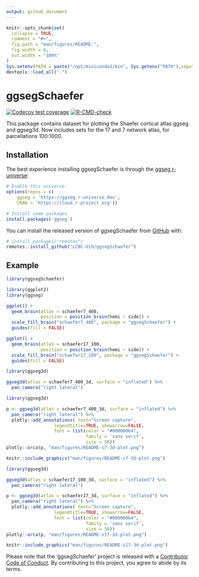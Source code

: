 ```yaml
---
output: github_document
---
```


<!-- README.md is generated from README.Rmd. Please edit that file -->

```r
knitr::opts_chunk$set(
  collapse = TRUE,
  comment = "#>",
  fig.path = "man/figures/README-",
  fig.width = 6,
  out.width = "100%"
)
Sys.setenv(PATH = paste("/opt/miniconda3/bin", Sys.getenv("PATH"),sep=":"))
devtools::load_all(".")
```

# ggsegSchaefer

<!-- badges: start -->
[![Codecov test coverage](https://codecov.io/gh/LCBC-UiO/ggsegSchaefer/branch/master/graph/badge.svg)](https://codecov.io/gh/LCBC-UiO/ggsegSchaefer?branch=master)
[![R-CMD-check](https://github.com/ggseg/ggsegSchaefer/workflows/R-CMD-check/badge.svg)](https://github.com/ggseg/ggsegSchaefer/actions)
<!-- badges: end -->

This package contains dataset for plotting the Shaefer cortical atlas ggseg and ggseg3d. Now includes sets for the 17 and 7 network atlas, for parcellations 100:1000. 

## Installation

The best experience installing ggsegSchaefer is through the [ggseg r-universe](https://ggseg.r-universe.dev/ui#builds):

```r
# Enable this universe
options(repos = c(
    ggseg = 'https://ggseg.r-universe.dev',
    CRAN = 'https://cloud.r-project.org'))

# Install some packages
install.packages('ggseg')
```


You can install the released version of ggsegSchaefer from [GitHub](https://github.com/) with:

``` r
# install.packages("remotes")
remotes::install_github("LCBC-UiO/ggsegSchaefer")
```

## Example

```r
library(ggsegSchaefer)
```

```r
library(ggplot2)
library(ggseg)

ggplot() +
  geom_brain(atlas = schaefer7_400,
             position = position_brain(hemi ~ side)) + 
  scale_fill_brain("schaefer7_400", package = "ggsegSchaefer") +
  guides(fill = FALSE)

ggplot() +
  geom_brain(atlas = schaefer17_100,
             position = position_brain(hemi ~ side)) + 
  scale_fill_brain("schaefer17_100", package = "ggsegSchaefer") +
  guides(fill = FALSE)
```

```r
library(ggseg3d)

ggseg3d(atlas = schaefer7_400_3d, surface = "inflated") %>% 
  pan_camera("right lateral")
```

```r
library(ggseg3d)

p <- ggseg3d(atlas = schaefer7_400_3d, surface = "inflated") %>%
  pan_camera("right lateral") %>%
  plotly::add_annotations( text="Screen capture",
                  legendtitle=TRUE, showarrow=FALSE,
                  font = list(color = "#000000b4",
                              family = 'sans serif',
                              size = 50))
plotly::orca(p, "man/figures/README-s7-3d-plot.png")
```

```r
knitr::include_graphics("man/figures/README-s7-3d-plot.png")
```


```r
library(ggseg3d)

ggseg3d(atlas = schaefer17_100_3d, surface = "inflated") %>% 
  pan_camera("right lateral")
```

```r
p <- ggseg3d(atlas = schaefer17_3d, surface = "inflated") %>%
  pan_camera("right lateral") %>%
  plotly::add_annotations( text="Screen capture",
                  legendtitle=TRUE, showarrow=FALSE,
                  font = list(color = "#000000b4",
                              family = 'sans serif',
                              size = 50))
plotly::orca(p, "man/figures/README-s17-3d-plot.png")
```

```r
knitr::include_graphics("man/figures/README-s17-3d-plot.png")
```

Please note that the 'ggsegSchaefer' project is released with a
[Contributor Code of Conduct](CODE_OF_CONDUCT.md).
By contributing to this project, you agree to abide by its terms.
